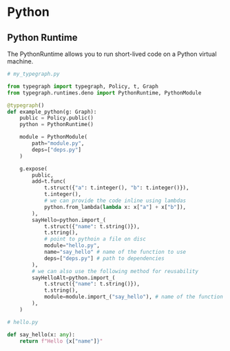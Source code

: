 # Python

## Python Runtime

The PythonRuntime allows you to run short-lived code on a Python virtual machine.

```python
# my_typegraph.py

from typegraph import typegraph, Policy, t, Graph
from typegraph.runtimes.deno import PythonRuntime, PythonModule

@typegraph()
def example_python(g: Graph):
    public = Policy.public()
    python = PythonRuntime()

    module = PythonModule(
        path="module.py",
        deps=["deps.py"]
    )

    g.expose(
        public,
        add=t.func(
            t.struct({"a": t.integer(), "b": t.integer()}),
            t.integer(),
            # we can provide the code inline using lambdas
            python.from_lambda(lambda x: x["a"] + x["b"]),
        ),
        sayHello=python.import_(
            t.struct({"name": t.string()}),
            t.string(),
            # point to pythoin a file on disc
            module="hello.py",
            name="say_hello" # name of the function to use
            deps=["deps.py"] # path to dependencies
        ),
        # we can also use the following method for reusability
        sayHelloAlt=python.import_(
            t.struct({"name": t.string()}),
            t.string(),
            module=module.import_("say_hello"), # name of the function to use
        ),
    )
```

```python
# hello.py

def say_hello(x: any):
    return f"Hello {x["name"]}"
```
